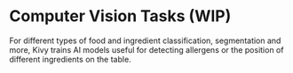 # Computer Vision Tasks (WIP)

For different types of food and ingredient classification, segmentation and more, Kivy trains AI models useful for detecting allergens or the position of different ingredients on the table.
